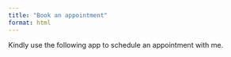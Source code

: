 ```yaml
---
title: "Book an appointment"
format: html
---
```


Kindly use the following app to schedule an appointment with me.

<!-- Calendly inline widget begin -->
<div class="calendly-inline-widget" data-url="https://calendly.com/beepboopstats/30min" style="min-width:320px;height:700px;"></div>
<script type="text/javascript" src="https://assets.calendly.com/assets/external/widget.js" async></script>
<!-- Calendly inline widget end -->
